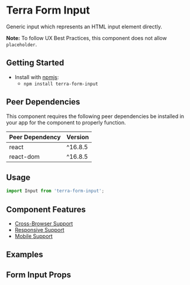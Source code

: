 


<Badge />

# Terra Form Input

Generic input which represents an HTML input element directly.

**Note:** To follow UX Best Practices, this component does not allow `placeholder`.

## Getting Started

- Install with [npmjs](https://www.npmjs.com):
  - `npm install terra-form-input`

<!-- AUTO-GENERATED-CONTENT:START Peer Dependencies -->
## Peer Dependencies

This component requires the following peer dependencies be installed in your app for the component to properly function.

| Peer Dependency | Version |
|-|-|
| react | ^16.8.5 |
| react-dom | ^16.8.5 |

<!-- AUTO-GENERATED-CONTENT:END -->

## Usage

```jsx
import Input from 'terra-form-input';
```

## Component Features

 * [Cross-Browser Support](https://engineering.cerner.com/terra-ui/contributing/terra-ui/component-standards#cross-browser-support)
 * [Responsive Support](https://engineering.cerner.com/terra-ui/contributing/terra-ui/component-standards#responsive-support)
 * [Mobile Support](https://engineering.cerner.com/terra-ui/contributing/terra-ui/component-standards#mobile-support)

## Examples
<BlankExample title="Default Input" />
<NumberInputExample title="Numeric Input" />
<ControlledDefaultExample title="Controlled Example - Valid" />
<ControlledDisabledExample title="Controlled Example - Valid Disabled" />
<ControlledDefaultInvalidExample title="Controlled Example - Invalid" />
<ControlledDisabledInvalidExample title="Controlled Example - Invalid Disabled" />
<ControlledDefaultIncompleteExample title="Controlled Example - Incomplete" description="Applies theme-specific styling for incomplete, this controlled example shows a simple version of incomplete styling being removed after value is added. ***Note: Only use incomplete if given specific guidance, reserved for specific applications when no value has been provided. Not for general use.***" />
<UncontrolledDefaultExample title="Uncontrolled Example - Valid" />
<UncontrolledDisabledExample title="Uncontrolled Example - Valid Disabled" />
<UncontrolledDefaultInvalidExample title="Uncontrolled Example - Invalid" />
<UncontrolledDisabledInvalidExample title="Uncontrolled Example - Invalid Disabled" />
<UncontrolledDefaultIncompleteExample title="Uncontrolled Example - Incomplete" description="Applies theme-specific styling for incomplete. ***Note: Only use incomplete if given specific guidance, reserved for specific applications when no value has been provided. Not for general use.***" />
<UncontrolledInvalidWithIncompleteExample title="Uncontrolled Example - Invalid And Incomplete With Invalid Taking Precedence" description="Applies theme-specific styling for incomplete and invalid, invalid-only styling displays taking precedence. ***Note: Only use incomplete if given specific guidance, reserved for specific applications when no value has been provided. Not for general use.***" />
<UncontrolledFileExample title="Uncontrolled Example - File Input" />

## Form Input Props
<FormInputPropsTable />
